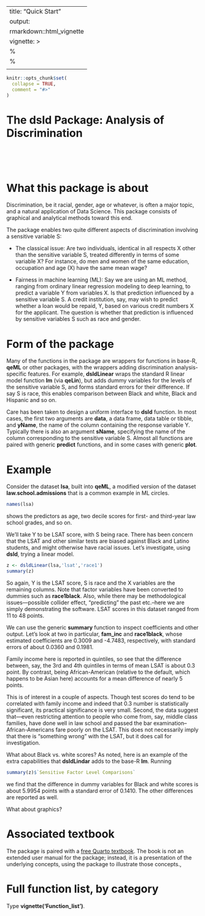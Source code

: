 
---
title: "Quick Start"
output:
   rmarkdown::html_vignette
vignette: >
  %\VignetteIndexEntry{Quick Start}
  %\VignetteEngine{knitr::rmarkdown}
  \usepackage[utf8]{inputenc}
---

```r
knitr::opts_chunk$set(
  collapse = TRUE,
  comment = "#>"
)
```


# The dsld Package: Analysis of Discrimination

</br>
</br>
</br>

# What this package is about

Discrimination, be it racial, gender, age or whatever, is often a major
topic, and a natural application of Data Science. This package consists of
graphical and analytical methods toward this end.

The package enables two quite different aspects of discrimination
involving a sensitive variable S:

* The classical issue: Are two individuals, identical in all respects X
  other than the sensitive variable S, treated differently in terms of
  some variable X? For instance, do men and women of the same
  education, occupation and age (X) have the same mean wage?

* Fairness in machine learning (ML): Say we are using an ML method,
  ranging from ordinary linear regression modeling to deep learning, to
  predict a variable Y from variables X. Is that prediction influenced
  by a sensitive variable S.  A credit institution, say, may wish to
  predict whether a loan would be repaid, Y, based on various credit
  numbers X for the applicant. The question is whether that prediction
  is influenced by sensitive variables S such as race and gender.

# Form of the package

Many of the functions in the package are wrappers for functions in
base-R, **qeML** or other packages, with the wrappers adding discrimination
analysis-specific features. For example, **dsldLinear** wraps the
standard R linear model function **lm** (via **qeLin**), but adds dummy
variables for the levels of the sensitive variable S, and forms standard
errors for their difference. If say S is race, this enables comparison
between Black and white, Black and Hispanic and so on.

Care has been taken to design a uniform interface to **dsld** function.
In most cases, the first two arguments are **data**, a data frame, data
table or tibble, and **yName**, the name of the column containing the
response variable Y. Typically there is also an argument **sName**,
specifying the name of the column corresponding to the sensitive
variable S.  Almost all functions are paired with generic **predict**
functions, and in some cases with generic **plot**.

# Example

Consider the dataset **lsa**, built into **qeML**, a modified version of
the dataset **law.school.admissions** that is a common example in ML
circles. 

``` r
names(lsa)
```

shows the predictors as age, two decile scores for first- and third-year
law school grades, and so on.


We'll take Y to be LSAT score, with S being race. There has been concern
that the LSAT and other similar tests are biased against Black and
Latino students, and might otherwise have racial issues. Let’s
investigate, using **dsld**, trying a linear model.

``` r
z <- dsldLinear(lsa,'lsat','race1')
summary(z)
```

So again, Y is the LSAT score, S is race and the X variables are the
remaining columns.  Note that factor variables have been converted to
dummies such as **race1black**. Also, while there may be methodological
issues---possible collider effect, "predicting" the past etc.--here we
are simply demonstrating the software.  LSAT scores in this dataset
ranged from 11 to 48 points. 

We can use the generic **summary** function to inspect coefficients and
other output. Let's look at two in particular, **fam_inc** and
**race1black**, whose estimated coefficients are 0.3009 and -4.7483,
respectively, with standard errors of about 0.0360 and 0.1981.  

Family income here is reported in quintiles, so see that the difference
between, say, the 3rd and 4th quintiles in terms of mean LSAT is about
0.3 point.  By contrast, being African-American (relative to the
default, which happens to be Asian here) accounts for a mean difference
of nearly 5 points.

This is of interest in a couple of aspects. Though test scores do tend
to be correlated with family income and indeed that 0.3 number is
statistically significant, its practical significance is very small.
Second, the data suggest that---even restricting attention to people who
come from, say, middle class families, have done well in law school and
passed the bar examination--African-Americans fare poorly on the LSAT.
This does not necessarily imply that there is "something wrong" with the
LSAT, but it does call for investigation.

What about Black vs. white scores? As noted, here is an example of the
extra capabilities that **dsldLindar** adds to the base-R **lm**.
Running

``` r
summary(z)$`Sensitive Factor Level Comparisons`
```

we find that the difference in dummy variables for Black and white
scores is about 5.9954 points with a standard error of 0.1410. The other
differences are reported as well.

What about graphics?

# Associated textbook

The package is paired with a [free Quarto
textbook](https://htmlpreview.github.io/?https://github.com/matloff/dsldBook/blob/main/_book/index.html).
The book is not an extended user manual for the package; instead, it is
a presentation of the underlying concepts, using the package to
illustrate those concepts.,

# Full function list, by category

Type **vignette('Function_list')**.

